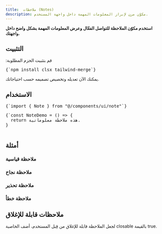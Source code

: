 ```yaml
---
title:  ملاحظات (Notes)
description: مكوّن مرن لإبراز المعلومات المهمة داخل واجهة المستخدم.
---
```


**استخدم مكوّن الملاحظة للتواصل الفعّال وعرض المعلومات المهمة بشكل واضح داخل واجهتك.**

<ComponentPreview name="note-demo" />

## التثبيت

<div className="not-prose md:px-0 px-4"> 
<Step>
<StepItem title="تثبيت المتطلبات">
قم بتثبيت الحزم المطلوبة:
<Pre className="language-bash">
{`npm install clsx tailwind-merge`}
</Pre>
</StepItem>
  <StepItem title="إنشاء ملف utils.ts"> 
    <ComponentUtilsText/>
    <ComponentUtils/>
  </StepItem>
  <StepItem title="إنشاء مكوّن الملاحظة">
    <ComponentSource name="note-demo"/>
  </StepItem>
  <StepItem title="التخصيص">
    يمكنك الآن تعديله وتخصيص تصميمه حسب احتياجاتك.
  </StepItem>
</Step>
</div>

## الاستخدام

<div className="not-prose space-y-6">
<Pre className="language-typescript">
{`import { Note } from "@/components/ui/note"`}
</Pre>
<Pre className="language-tsx">
{`const NoteDemo = () => {
  return <Note variant="info">هذه ملاحظة معلوماتية.</Note>
}

</Pre>
</div>

## أمثلة

### ملاحظة قياسية
<ComponentPreview name="note-demo" />

### ملاحظة نجاح
<ComponentPreview name="note-demo" variant="success" />

### ملاحظة تحذير
<ComponentPreview name="note-demo" variant="warning" />

### ملاحظة خطأ
<ComponentPreview name="note-demo" variant="error" />

## ملاحظات قابلة للإغلاق

لجعل الملاحظة قابلة للإغلاق من قِبل المستخدم، أضف الخاصية <MdxBadge>closable</MdxBadge> بالقيمة <MdxBadge>true</MdxBadge>.

<ComponentPreview name="note-demo" variant="closable" />
